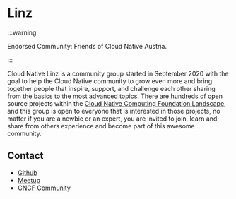 # Linz

:::warning

Endorsed Community: Friends of Cloud Native Austria.

:::

Cloud Native Linz is a community group started in September 2020 with the goal to help the Cloud Native community to grow even more and bring together people that inspire, support, and challenge each other sharing from the basics to the most advanced topics.
There are hundreds of open source projects within the [Cloud Native Computing Foundation Landscape](https://landscape.cncf.io), and this group is open to everyone that is interested in those projects, no matter if you are a newbie or an expert, you are invited to join, learn and share from others experience and become part of this awesome community.

## Contact

- <FAIcon icon="fa-brands fa-github"/> [Github](https://cloudnativelinz.github.io/)
- <FAIcon icon="fa-brands fa-meetup"/> [Meetup](https://www.meetup.com/Cloud-Native-Computing-Linz/)
- <FAIcon icon="fa-solid fa-code"/> [CNCF Community](https://community.cncf.io/linz/)
